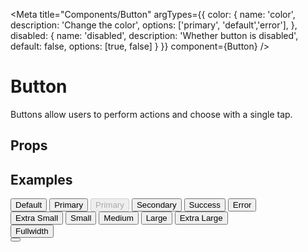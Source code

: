 
<Meta title="Components/Button" argTypes={{
  color: {
    name: 'color', 
    description: 'Change the color', 
    options: ['primary', 'default','error'],
    },
  disabled: {
    name: 'disabled',
    description: 'Whether button is disabled',
    default: false,
    options: [true, false]
  }
    }} 
    component={Button} />

# Button

Buttons allow users to perform actions and choose with a single tap.

## Props

<Props of={Button} />

## Examples
<Preview>
  <Story name="Default">
    <Button>Default</Button>
  </Story>
  <Story name="Primary">
    <Button color="primary">Primary</Button>
  </Story>
    <Story name="Primary/disabled">
    <Button color="primary" disabled>Primary</Button>
  </Story>
  <Story name="Secondary">
    <Button color="secondary">Secondary</Button>
  </Story>
  <Story name="Success">
    <Button color="success">Success</Button>
  </Story>
    <Story name="Error">
    <Button color="error">Error</Button>
  </Story>
  <Story name="Sizes">
    <div style={{display: 'flex', gap: '10px'}}>
      <Button color="primary" size="xs">Extra Small</Button>
      <Button color="primary" size="sm">Small</Button>
      <Button color="primary" size="md">Medium</Button>
      <Button color="primary" size="lg">Large</Button>
      <Button color="primary" size="xl">Extra Large</Button>
    </div>
  </Story>
    <Story name="Fullwidth button">
    <div style={{display: 'flex', gap: '10px'}}>
      <Button color="primary" fullWidth>Fullwidth</Button>
    </div>
  </Story>
      <Story name="Childless button">
    <div style={{display: 'flex', gap: '10px'}}>
      <Button color="primary" fullWidth />
    </div>
  </Story>
</Preview>

